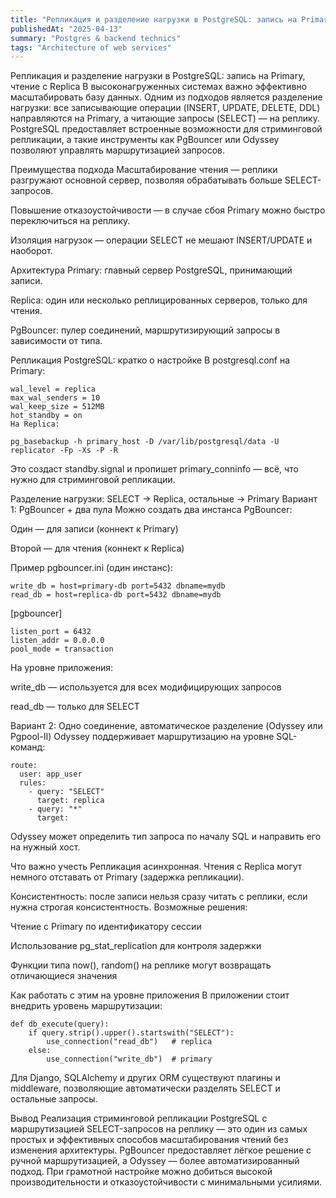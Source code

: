 ```yaml
---
title: "Репликация и разделение нагрузки в PostgreSQL: запись на Primary, чтение с Replica"
publishedAt: "2025-04-13"
summary: "Postgres & backend technics"
tags: "Architecture of web services"
---
```






Репликация и разделение нагрузки в PostgreSQL: запись на Primary, чтение с Replica
В высоконагруженных системах важно эффективно масштабировать базу данных. Одним из подходов является разделение нагрузки: все записывающие операции (INSERT, UPDATE, DELETE, DDL) направляются на Primary, а читающие запросы (SELECT) — на реплику. PostgreSQL предоставляет встроенные возможности для стриминговой репликации, а такие инструменты как PgBouncer или Odyssey позволяют управлять маршрутизацией запросов.

Преимущества подхода
Масштабирование чтения — реплики разгружают основной сервер, позволяя обрабатывать больше SELECT-запросов.

Повышение отказоустойчивости — в случае сбоя Primary можно быстро переключиться на реплику.

Изоляция нагрузок — операции SELECT не мешают INSERT/UPDATE и наоборот.

Архитектура
Primary: главный сервер PostgreSQL, принимающий записи.

Replica: один или несколько реплицированных серверов, только для чтения.

PgBouncer: пулер соединений, маршрутизирующий запросы в зависимости от типа.

Репликация PostgreSQL: кратко о настройке
В postgresql.conf на Primary:

```
wal_level = replica
max_wal_senders = 10
wal_keep_size = 512MB
hot_standby = on
На Replica:
```


```
pg_basebackup -h primary_host -D /var/lib/postgresql/data -U replicator -Fp -Xs -P -R
```
Это создаст standby.signal и пропишет primary_conninfo — всё, что нужно для стриминговой репликации.

Разделение нагрузки: SELECT → Replica, остальные → Primary
Вариант 1: PgBouncer + два пула
Можно создать два инстанса PgBouncer:

Один — для записи (коннект к Primary)

Второй — для чтения (коннект к Replica)

Пример pgbouncer.ini (один инстанс):


```
write_db = host=primary-db port=5432 dbname=mydb
read_db = host=replica-db port=5432 dbname=mydb
```

[pgbouncer]
```
listen_port = 6432
listen_addr = 0.0.0.0
pool_mode = transaction
```
На уровне приложения:

write_db — используется для всех модифицирующих запросов

read_db — только для SELECT

Вариант 2: Одно соединение, автоматическое разделение (Odyssey или Pgpool-II)
Odyssey поддерживает маршрутизацию на уровне SQL-команд:

```
route:
  user: app_user
  rules:
    - query: "SELECT"
      target: replica
    - query: "*"
      target: 
```
Odyssey может определить тип запроса по началу SQL и направить его на нужный хост.

Что важно учесть
Репликация асинхронная. Чтения с Replica могут немного отставать от Primary (задержка репликации).

Консистентность: после записи нельзя сразу читать с реплики, если нужна строгая консистентность. Возможные решения:

Чтение с Primary по идентификатору сессии

Использование pg_stat_replication для контроля задержки

Функции типа now(), random() на реплике могут возвращать отличающиеся значения

Как работать с этим на уровне приложения
В приложении стоит внедрить уровень маршрутизации:

```
def db_execute(query):
    if query.strip().upper().startswith("SELECT"):
        use_connection("read_db")   # replica
    else:
        use_connection("write_db")  # primary
```
Для Django, SQLAlchemy и других ORM существуют плагины и middleware, позволяющие автоматически разделять SELECT и остальные запросы.

Вывод
Реализация стриминговой репликации PostgreSQL с маршрутизацией SELECT-запросов на реплику — это один из самых простых и эффективных способов масштабирования чтений без изменения архитектуры. 
PgBouncer предоставляет лёгкое решение с ручной маршрутизацией, а Odyssey — более автоматизированный подход. При грамотной настройке можно добиться высокой производительности и отказоустойчивости с минимальными усилиями.




